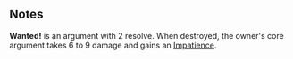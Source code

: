 {{CardPage
|quote = Have you seen this ridiculous idiot?
|description = [[Incept]] 1 '''Wanted!'''
|cost = 1
|character = Sal
|rarity = Unique
|cardtype = Diplomacy
|decktype = Negotiation
|keywords = [[Incept]], [[Wanted!]]
|upgradeable = Yes
|expreq = 9
|upgrade1 = Pale Bounty Hunter
|upgrade1summary = Cost 1 action less
|upgrade2 = Double-Barreled Bounty Hunter
|upgrade2summary = Incept 2 '''Wanted!'''
}}

==Notes==
'''Wanted!''' is an argument with 2 resolve. When destroyed, the owner's core argument takes 6 to 9 damage and gains an [[Impatience]].